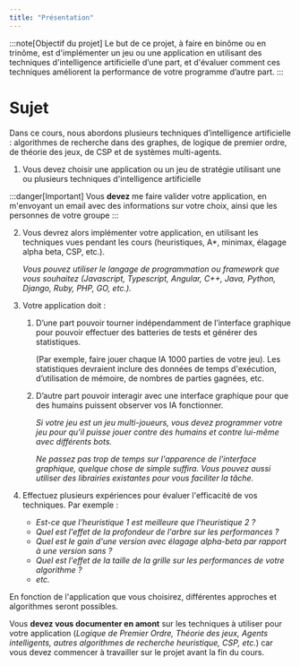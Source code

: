 ```yaml
---
title: "Présentation"
---
```


:::note[Objectif du projet]
Le but de ce projet, à faire en binôme ou en trinôme, est d'implémenter un jeu ou une application en utilisant des techniques d'intelligence artificielle d’une part, et d'évaluer comment ces techniques améliorent la performance de votre programme d’autre part.
:::

# Sujet

Dans ce cours, nous abordons plusieurs techniques d’intelligence artificielle : algorithmes de recherche dans des graphes, de logique de premier ordre, de théorie des jeux, de CSP et de systèmes multi-agents.

1. Vous devez choisir une application ou un jeu de stratégie utilisant une ou plusieurs techniques d'intelligence artificielle

:::danger[Important]
Vous **devez** me faire valider votre application, en m'envoyant un email avec des informations sur votre choix, ainsi que les personnes de votre groupe
:::

2. Vous devrez alors implémenter votre application, en utilisant les techniques vues pendant les cours (heuristiques, A\*, minimax, élagage alpha beta, CSP, etc.).

   *Vous pouvez utiliser le langage de programmation ou framework que vous souhaitez (Javascript, Typescript, Angular, C++, Java, Python, Django, Ruby, PHP, GO, etc.).*   

3. Votre application doit : 

   1. D’une part pouvoir tourner indépendamment de l’interface graphique pour pouvoir effectuer des batteries de tests et générer des statistiques. 
   
        (Par exemple, faire jouer chaque IA 1000 parties de votre jeu). Les statistiques devraient inclure des données de temps d'exécution, d’utilisation de mémoire, de nombres de parties gagnées, etc.

   2. D’autre part pouvoir interagir avec une interface graphique pour que des humains puissent observer vos IA fonctionner.

      *Si votre jeu est un jeu multi-joueurs, vous devez programmer votre jeu pour qu'il puisse jouer contre des humains et contre lui-même avec différents bots.*

      *Ne passez pas trop de temps sur l'apparence de l'interface graphique, quelque chose de simple suffira. Vous pouvez aussi utiliser des librairies existantes pour vous faciliter la tâche.*


4. Effectuez plusieurs expériences pour évaluer l'efficacité de vos techniques. Par exemple :

    * *Est-ce que l'heuristique 1 est meilleure que l'heuristique 2 ?*
    * *Quel est l'effet de la profondeur de l'arbre sur les performances ?*
    * *Quel est le gain d'une version avec élagage alpha-beta par rapport à une version sans ?* 
    * *Quel est l'effet de la taille de la grille sur les performances de votre algorithme ?*
    * *etc.*

En fonction de l'application que vous choisirez, différentes approches et algorithmes seront possibles.

Vous **devez vous documenter en amont** sur les techniques à utiliser pour votre application (_Logique de Premier Ordre, Théorie des jeux, Agents intelligents, autres algorithmes de recherche heuristique, CSP, etc._) car vous devez commencer à travailler sur le projet avant la fin du cours.
